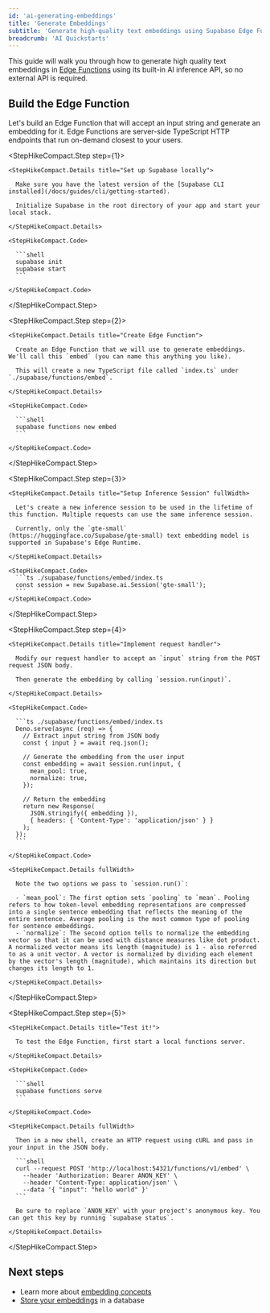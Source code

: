 ```yaml
---
id: 'ai-generating-embeddings'
title: 'Generate Embeddings'
subtitle: 'Generate high-quality text embeddings using Supabase Edge Functions for enhanced AI and ML applications.'
breadcrumb: 'AI Quickstarts'
---
```


This guide will walk you through how to generate high quality text embeddings in [Edge Functions](/docs/guides/functions) using its built-in AI inference API, so no external API is required.

## Build the Edge Function

Let's build an Edge Function that will accept an input string and generate an embedding for it. Edge Functions are server-side TypeScript HTTP endpoints that run on-demand closest to your users.

<StepHikeCompact>

  <StepHikeCompact.Step step={1}>

    <StepHikeCompact.Details title="Set up Supabase locally">

      Make sure you have the latest version of the [Supabase CLI installed](/docs/guides/cli/getting-started).

      Initialize Supabase in the root directory of your app and start your local stack.

    </StepHikeCompact.Details>

    <StepHikeCompact.Code>

      ```shell
      supabase init
      supabase start
      ```

    </StepHikeCompact.Code>

  </StepHikeCompact.Step>

  <StepHikeCompact.Step step={2}>

    <StepHikeCompact.Details title="Create Edge Function">

      Create an Edge Function that we will use to generate embeddings. We'll call this `embed` (you can name this anything you like).

      This will create a new TypeScript file called `index.ts` under `./supabase/functions/embed`.

    </StepHikeCompact.Details>

    <StepHikeCompact.Code>

      ```shell
      supabase functions new embed
      ```

    </StepHikeCompact.Code>

  </StepHikeCompact.Step>

  <StepHikeCompact.Step step={3}>

    <StepHikeCompact.Details title="Setup Inference Session" fullWidth>

      Let's create a new inference session to be used in the lifetime of this function. Multiple requests can use the same inference session.

      Currently, only the `gte-small` (https://huggingface.co/Supabase/gte-small) text embedding model is supported in Supabase's Edge Runtime.

    </StepHikeCompact.Details>

    <StepHikeCompact.Code>
      ```ts ./supabase/functions/embed/index.ts
      const session = new Supabase.ai.Session('gte-small');
      ```
    </StepHikeCompact.Code>

  </StepHikeCompact.Step>

  <StepHikeCompact.Step step={4}>

    <StepHikeCompact.Details title="Implement request handler">

      Modify our request handler to accept an `input` string from the POST request JSON body.

      Then generate the embedding by calling `session.run(input)`.

    </StepHikeCompact.Details>

    <StepHikeCompact.Code>

      ```ts ./supabase/functions/embed/index.ts
      Deno.serve(async (req) => {
        // Extract input string from JSON body
        const { input } = await req.json();

        // Generate the embedding from the user input
        const embedding = await session.run(input, {
          mean_pool: true,
          normalize: true,
        });

        // Return the embedding
        return new Response(
          JSON.stringify({ embedding }),
          { headers: { 'Content-Type': 'application/json' } }
        );
      });
      ```

    </StepHikeCompact.Code>

    <StepHikeCompact.Details fullWidth>

      Note the two options we pass to `session.run()`:

      - `mean_pool`: The first option sets `pooling` to `mean`. Pooling refers to how token-level embedding representations are compressed into a single sentence embedding that reflects the meaning of the entire sentence. Average pooling is the most common type of pooling for sentence embeddings.
      - `normalize`: The second option tells to normalize the embedding vector so that it can be used with distance measures like dot product. A normalized vector means its length (magnitude) is 1 - also referred to as a unit vector. A vector is normalized by dividing each element by the vector's length (magnitude), which maintains its direction but changes its length to 1.

    </StepHikeCompact.Details>

  </StepHikeCompact.Step>

  <StepHikeCompact.Step step={5}>

    <StepHikeCompact.Details title="Test it!">

      To test the Edge Function, first start a local functions server.

    </StepHikeCompact.Details>

    <StepHikeCompact.Code>

      ```shell
      supabase functions serve
      ```

    </StepHikeCompact.Code>

    <StepHikeCompact.Details fullWidth>

      Then in a new shell, create an HTTP request using cURL and pass in your input in the JSON body.

      ```shell
      curl --request POST 'http://localhost:54321/functions/v1/embed' \
        --header 'Authorization: Bearer ANON_KEY' \
        --header 'Content-Type: application/json' \
        --data '{ "input": "hello world" }'
      ```

      Be sure to replace `ANON_KEY` with your project's anonymous key. You can get this key by running `supabase status`.

    </StepHikeCompact.Details>

  </StepHikeCompact.Step>

</StepHikeCompact>

## Next steps

- Learn more about [embedding concepts](/docs/guides/ai/concepts)
- [Store your embeddings](/docs/guides/ai/vector-columns) in a database
